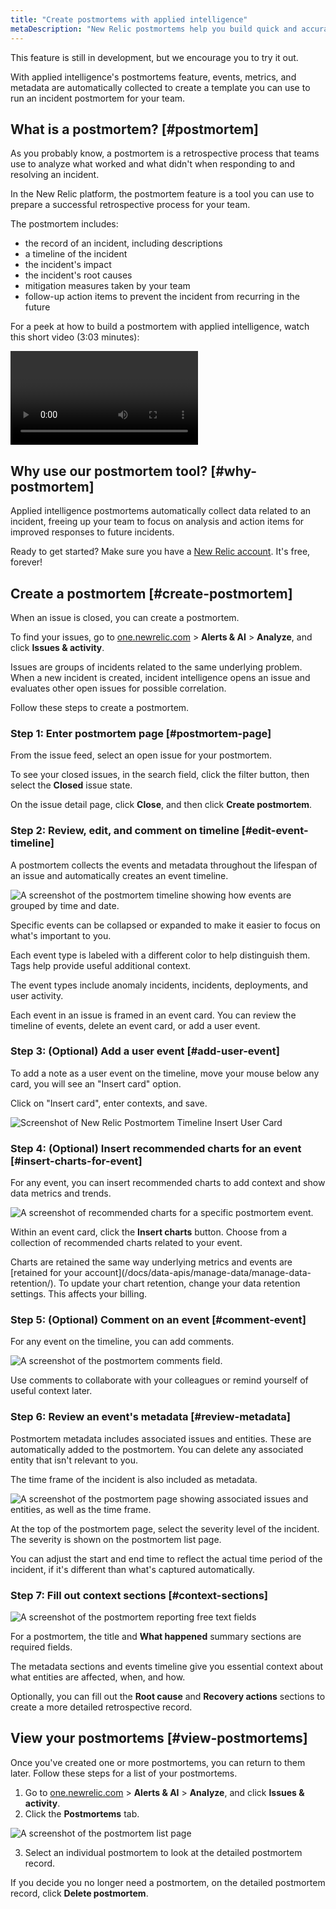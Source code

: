```yaml
---
title: "Create postmortems with applied intelligence"
metaDescription: "New Relic postmortems help you build quick and accurate postmortems by collecting events, metrics, and metadata automatically."
---
```









<Callout title="Public preview">
This feature is still in development, but we encourage you to try it out.
</Callout>

With applied intelligence's postmortems feature, events, metrics, and metadata are automatically collected to create a template you can use to run an incident postmortem for your team.

## What is a postmortem? [#postmortem]

As you probably know, a postmortem is a retrospective process that teams use to analyze what worked and what didn't when responding to and resolving an incident.

In the New Relic platform, the postmortem feature is a tool you can use to prepare a successful retrospective process for your team. 

The postmortem includes: 

* the record of an incident, including descriptions 
* a timeline of the incident 
* the incident's impact 
* the incident's root causes 
* mitigation measures taken by your team 
* follow-up action items to prevent the incident from recurring in the future

For a peek at how to build a postmortem with applied intelligence, watch this short video (3:03 minutes):

<Video
  type="wistia"
  id="b0jcdks8eb"
/>

## Why use our postmortem tool? [#why-postmortem]

Applied intelligence postmortems automatically collect data related to an incident, freeing up your team to focus on analysis and action items for improved responses to future incidents. 

Ready to get started? Make sure you have a [New Relic account](https://newrelic.com/signup). It's free, forever!

## Create a postmortem [#create-postmortem]

When an issue is closed, you can create a postmortem.

To find your issues, go to [one.newrelic.com](https://one.newrelic.com) &gt; **Alerts & AI** &gt; **Analyze**, and click **Issues & activity**.

Issues are groups of incidents related to the same underlying problem. When a new incident is created, incident intelligence opens an issue and evaluates other open issues for possible correlation.

Follow these steps to create a postmortem.

### Step 1: Enter postmortem page [#postmortem-page]

From the issue feed, select an open issue for your postmortem.

To see your closed issues, in the search field, click the filter button, then select the **Closed** issue state. 

On the issue detail page, click **Close**, and then click **Create postmortem**. 

### Step 2: Review, edit, and comment on timeline [#edit-event-timeline]

A postmortem collects the events and metadata throughout the lifespan of an issue and automatically creates an event timeline.

<img
  title="The postmortem timeline"
  alt="A screenshot of the postmortem timeline showing how events are grouped by time and date."
  src={postmortem1}
/>

<figcaption>
  Specific events can be collapsed or expanded to make it easier to focus on what's important to you.
</figcaption>

Each event type is labeled with a different color to help distinguish them. Tags help provide useful additional context.

The event types include anomaly incidents, incidents, deployments, and user activity.

Each event in an issue is framed in an event card. You can review the timeline of events, delete an event card, or add a user event.

### Step 3: (Optional) Add a user event [#add-user-event]

<Callout variant="tip">
  To add a note as a user event on the timeline, move your mouse below any card, you will see an "Insert card" option.
</Callout>

Click on "Insert card", enter contexts, and save.

<img
  title="postmortem-2.png"
  alt="Screenshot of New Relic Postmortem Timeline Insert User Card"
  src={postmortem2}
/>

### Step 4: (Optional) Insert recommended charts for an event [#insert-charts-for-event]

For any event, you can insert recommended charts to add context and show data metrics and trends. 

<img
  title="Postmortem recommended charts"
  alt="A screenshot of recommended charts for a specific postmortem event."
  src={postmortem3}
/>

Within an event card, click the **Insert charts** button. Choose from a collection of recommended charts related to your event.

<Callout variant="important">
  Charts are retained the same way underlying metrics and events are [retained for your account](/docs/data-apis/manage-data/manage-data-retention/). To update your chart retention, change your data retention settings. This affects your billing.
</Callout>

### Step 5: (Optional) Comment on an event [#comment-event]

For any event on the timeline, you can add comments. 

<img
  title="Postmortem comments"
  alt="A screenshot of the postmortem comments field."
  src={postmortem4}
/>

<figcaption>
  Use comments to collaborate with your colleagues or remind yourself of useful context later.
</figcaption>

### Step 6: Review an event's metadata [#review-metadata]

Postmortem metadata includes associated issues and entities. These are automatically added to the postmortem. You can delete any associated entity that isn't relevant to you. 

The time frame of the incident is also included as metadata.

<img
  title="Postmortem metadata"
  alt="A screenshot of the postmortem page showing associated issues and entities, as well as the time frame."
  src={postmortem5}
/>

At the top of the postmortem page, select the severity level of the incident. The severity is shown on the postmortem list page.

You can adjust the start and end time to reflect the actual time period of the incident, if it's different than what's captured automatically.

### Step 7: Fill out context sections [#context-sections]

<img
  title="Postmortem context fields"
  alt="A screenshot of the postmortem reporting free text fields"
  src={postmortem6}
/>

For a postmortem, the title and **What happened** summary sections are required fields. 

The metadata sections and events timeline give you essential context about what entities are affected, when, and how. 

Optionally, you can fill out the **Root cause** and **Recovery actions** sections to create a more detailed retrospective record.

## View your postmortems [#view-postmortems]

Once you've created one or more postmortems, you can return to them later. Follow these steps for a list of your postmortems.

1. Go to [one.newrelic.com](https://one.newrelic.com) &gt; **Alerts & AI** &gt; **Analyze**, and click **Issues & activity**. 
2. Click the **Postmortems** tab.

<img
  title="Postmortem list page"
  alt="A screenshot of the postmortem list page"
  src={PostmortemEdit}
/>

3. Select an individual postmortem to look at the detailed postmortem record.

If you decide you no longer need a postmortem, on the detailed postmortem record, click **Delete postmortem**.
